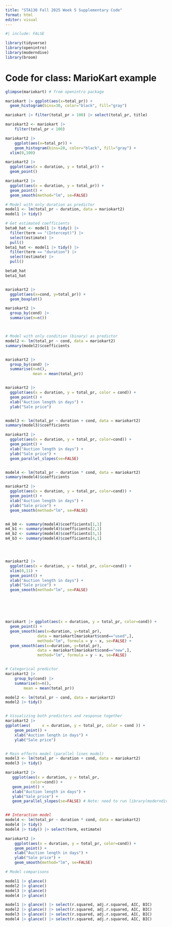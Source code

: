 ```yaml
---
title: "STA130 Fall 2025 Week 5 Supplementary Code"
format: html
editor: visual
---
```


```r
#| include: FALSE

library(tidyverse)
library(openintro)
library(moderndive)
library(broom)
```



# Code for class: MarioKart example

```r
glimpse(mariokart) # from openintro package

mariokart |> ggplot(aes(x=total_pr)) +
  geom_histogram(bins=30, color="black", fill="gray")

mariokart |> filter(total_pr > 100) |> select(total_pr, title)

mariokart2 <- mariokart |> 
	filter(total_pr < 100)

mariokart2 |>
	ggplot(aes(x=total_pr)) + 	
	geom_histogram(bins=20, color="black", fill="gray") +
  xlim(0,100)

mariokart2 |>
  ggplot(aes(x = duration, y = total_pr)) +
  geom_point()

mariokart2 |>
  ggplot(aes(x = duration, y = total_pr)) +
  geom_point() +
  geom_smooth(method="lm", se=FALSE)

# Model with only duration as predictor
model1 <- lm(total_pr ~ duration, data = mariokart2)
model1 |> tidy()

# Get estimated coefficients
beta0_hat <- model1 |> tidy() |>
  filter(term == "(Intercept)") |>
  select(estimate) |>
  pull()
beta1_hat <- model1 |> tidy() |>
  filter(term == "duration") |>
  select(estimate) |>
  pull()

beta0_hat
beta1_hat


mariokart2 |>
  ggplot(aes(x=cond, y=total_pr)) +
  geom_boxplot()

mariokart2 |>
  group_by(cond) |>
  summarise(n=n())



# Model with only condition (binary) as predictor
model2 <- lm(total_pr ~ cond, data = mariokart2)
summary(model2)$coefficients


mariokart2 |>
  group_by(cond) |>
  summarise(n=n(), 
            mean = mean(total_pr))


mariokart2 |>
  ggplot(aes(x = duration, y = total_pr, color = cond)) +
  geom_point() +
  xlab("Auction length in days") +
  ylab("Sale price")


model3 <- lm(total_pr ~ duration + cond, data = mariokart2)
summary(model3)$coefficients

mariokart2 |> 
  ggplot(aes(x = duration, y = total_pr, color=cond)) +
  geom_point() +
  xlab("Auction length in days") +
  ylab("Sale price") +
  geom_parallel_slopes(se=FALSE)


model4 <- lm(total_pr ~ duration * cond, data = mariokart2)
summary(model4)$coefficients

mariokart2 |> 
  ggplot(aes(x = duration, y = total_pr, color=cond)) +
  geom_point() +
  xlab("Auction length in days") +
  ylab("Sale price") +
  geom_smooth(method="lm", se=FALSE)


m4_b0 <- summary(model4)$coefficients[1,1]
m4_b1 <- summary(model4)$coefficients[2,1]
m4_b2 <- summary(model4)$coefficients[3,1]
m4_b3 <- summary(model4)$coefficients[4,1]




mariokart2 |> 
  ggplot(aes(x = duration, y = total_pr, color=cond)) +
  xlim(0,11) +
  geom_point() +
  xlab("Auction length in days") +
  ylab("Sale price") +
  geom_smooth(method="lm", se=FALSE)






mariokart |> ggplot(aes(x = duration, y = total_pr, color=cond)) +
  geom_point() +
  geom_smooth(aes(x=duration, y=total_pr), 
              data = mariokart[mariokart$cond=="used",], 
              method="lm", formula = y ~ x, se=FALSE) +
  geom_smooth(aes(x=duration, y=total_pr), 
              data = mariokart[mariokart$cond=="new",], 
              method="lm", formula = y ~ x, se=FALSE)


# Categorical predictor
mariokart2 |> 
	group_by(cond) |>
	summarise(n=n(), 
       	mean = mean(total_pr)) 

model2 <- lm(total_pr ~ cond, data = mariokart2)
model2 |> tidy()


# Visualizing both predictors and response together
mariokart2 |>  
ggplot(aes(		x = duration, y = total_pr, color = cond )) +  
	geom_point() +  
	xlab("Auction length in days") +  
	ylab("Sale price")


# Main effects model (parallel lines model)
model3 <- lm(total_pr ~ duration + cond, data = mariokart2) 
model3 |> tidy()

mariokart2 |>   
   ggplot(aes(x = duration, y = total_pr, 
   	       color=cond)) + 
   geom_point() +  
   xlab("Auction length in days") +  
   ylab("Sale price") +  
   geom_parallel_slopes(se=FALSE) # Note: need to run library(moderndive) to get geom_parallel_slopes() function


## Interaction model
model4 <- lm(total_pr ~ duration * cond, data = mariokart2) 
model4 |> tidy() 
model4 |> tidy() |> select(term, estimate)

mariokart2 |>   
	ggplot(aes(x = duration, y = total_pr, color=cond)) + 
	geom_point() +  
	xlab("Auction length in days") +  
	ylab("Sale price") +  
	geom_smooth(method="lm", se=FALSE)

```

```r
# Model comparisons

model1 |> glance() 
model2 |> glance() 
model3 |> glance() 
model4 |> glance() 

model1 |> glance() |> select(r.squared, adj.r.squared, AIC, BIC)
model2 |> glance() |> select(r.squared, adj.r.squared, AIC, BIC)
model3 |> glance() |> select(r.squared, adj.r.squared, AIC, BIC)
model4 |> glance() |> select(r.squared, adj.r.squared, AIC, BIC)

```

